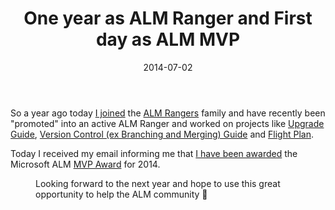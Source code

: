 ﻿---
title: 'One year as ALM Ranger and First day as ALM MVP'
date: 2014-07-02
tags: ['MVP Stuff', 'Chatter']
draft: false
summary: 'So a year ago today I joined the ALM Rangers family and have recently been "promoted" into an active ALM Ranger and worked on projects like Upgrade Guide, Version Control (ex Branching and Merging) Guide and Flight Plan.'
---


So a year ago today [I joined](http://blogs.msdn.com/b/willy-peter_schaub/archive/2013/07/04/introducing-the-visual-studio-alm-rangers-gordon-beeming.aspx) the [ALM Rangers](http://aka.ms/vsarUnderstand) family and have recently been "promoted" into an active ALM Ranger and worked on projects like [Upgrade Guide](http://aka.ms/treasure8), [Version Control (ex Branching and Merging) Guide](http://aka.ms/treasure18) and [Flight Plan](http://blogs.msdn.com/b/willy-peter_schaub/archive/2014/05/08/alm-community-shipped-the-flight-plan-a-simple-known-and-informative-view.aspx). 
 
Today I received my email informing me that [I have been awarded](https://mvp.microsoft.com/en-us/mvp/Gordon%20Beeming-5000879) the Microsoft ALM [MVP Award](http://mvp.microsoft.com/) for 2014.
 
<Figure key="/images/8e6b28b311d14be1bc153c2b3e794177.png" src="/images/8e6b28b311d14be1bc153c2b3e794177.png" alt="Microsoft ALM MVP Award 2014" width="0" height="0" caption="Microsoft ALM MVP Award 2014" />
 
Looking forward to the next year and hope to use this great opportunity to help the ALM community 🙂

